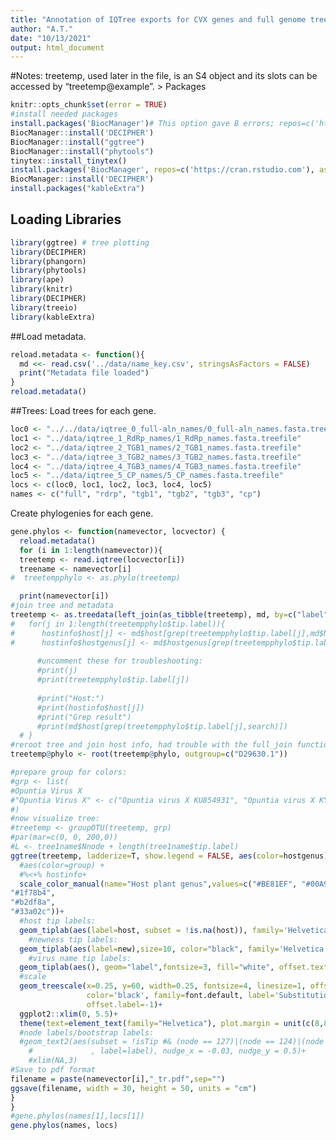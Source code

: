 ```yaml
---
title: "Annotation of IQTree exports for CVX genes and full genome tree"
author: "A.T."
date: "10/13/2021"
output: html_document
---
```

#Notes:  treetemp, used later in the file, is an S4 object and its slots can be accessed by "treetemp@example". 
> Packages

```r
knitr::opts_chunk$set(error = TRUE)
#install needed packages
install.packages('BiocManager')# This option gave B errors; repos=c('https://cran.rstudio.com'), ask=F)
BiocManager::install('DECIPHER')
BiocManager::install("ggtree")
BiocManager::install("phytools")
tinytex::install_tinytex()
install.packages('BiocManager', repos=c('https://cran.rstudio.com'), ask=FALSE)
BiocManager::install('DECIPHER')
install.packages("kableExtra")
```
## Loading Libraries
```r
library(ggtree) # tree plotting
library(DECIPHER)
library(phangorn)
library(phytools)
library(ape)
library(knitr)
library(DECIPHER)
library(treeio)
library(kableExtra)
```
##Load metadata.
```r
reload.metadata <- function(){
  md <<- read.csv('../data/name_key.csv', stringsAsFactors = FALSE)
  print("Metadata file loaded")
}
reload.metadata()
```

##Trees:
Load trees for each gene.
```r
loc0 <- "../../data/iqtree_0_full-aln_names/0_full-aln_names.fasta.treefile"
loc1 <- "../data/iqtree_1_RdRp_names/1_RdRp_names.fasta.treefile"
loc2 <- "../data/iqtree_2_TGB1_names/2_TGB1_names.fasta.treefile"
loc3 <- "../data/iqtree_3_TGB2_names/3_TGB2_names.fasta.treefile"
loc4 <- "../data/iqtree_4_TGB3_names/4_TGB3_names.fasta.treefile"
loc5 <- "../data/iqtree_5_CP_names/5_CP_names.fasta.treefile"
locs <- c(loc0, loc1, loc2, loc3, loc4, loc5)
names <- c("full", "rdrp", "tgb1", "tgb2", "tgb3", "cp")
```


Create phylogenies for each gene.
```r
gene.phylos <- function(namevector, locvector) {
  reload.metadata()
  for (i in 1:length(namevector)){
  treetemp <- read.iqtree(locvector[i])
  treename <- namevector[i]
#  treetempphylo <- as.phylo(treetemp)

  print(namevector[i])
#join tree and metadata
treetemp <- as.treedata(left_join(as_tibble(treetemp), md, by=c("label" = "Name_updated")))
#   for(j in 1:length(treetempphylo$tip.label)){
#      hostinfo$host[j] <- md$host[grep(treetempphylo$tip.label[j],md$Name_updated)]
#      hostinfo$hostgenus[j] <- md$hostgenus[grep(treetempphylo$tip.label[j],md$Name_updated)]
      
      #uncomment these for troubleshooting:
      #print(j)
      #print(treetempphylo$tip.label[j])
      
      #print("Host:")
      #print(hostinfo$host[j])
      #print("Grep result")
      #print(md$host[grep(treetempphylo$tip.label[j],search)])
  # }
#reroot tree and join host info, had trouble with the full_join function
treetemp@phylo <- root(treetemp@phylo, outgroup=c("D29630.1"))

#prepare group for colors:
#grp <- list(
#Opuntia Virus X
#"Opuntia Virus X" <- c("Opuntia virus X KU854931", "Opuntia virus X KY348771", #"Opuntia virus Strain CC10")
#)
#now visualize tree:
#treetemp <- groupOTU(treetemp, grp)
#par(mar=c(0, 0, 200,0))
#L <- tree1name$Nnode + length(tree1name$tip.label)
ggtree(treetemp, ladderize=T, show.legend = FALSE, aes(color=hostgenus))  +
  #aes(color=group) +
  #%<+% hostinfo+
  scale_color_manual(name="Host plant genus",values=c("#BE81EF", "#00A9E7", "#00B9A5", "#3FB13A", "#B39B00", "#E67E67", "#EC6DC4", "#E69F00", "#56B4E9", "#009E73", "#F0E442", "#0072B2", "#D55E00", "#CC79A7", "#a6cee3",
"#1f78b4",
"#b2df8a",
"#33a02c"))+
  #host tip labels:
  geom_tiplab(aes(label=host, subset = !is.na(host)), family='Helvetica',fontface= "bold", linetype="dotted", align=T, fontsize=3, na.rm=F, offset=1.5) +
    #newness tip labels:
  geom_tiplab(aes(label=new),size=10, color="black", family='Helvetica', align=T, na.rm=F, offset=1.4,vjust=0.8, linetype="blank", fontface=1) +
    #virus name tip labels:
  geom_tiplab(aes(), geom="label",fontsize=3, fill="white", offset.text=0, fontface= "bold",family='Helvetica', align=F, label.size = 0)+
  #scale
  geom_treescale(x=0.25, y=60, width=0.25, fontsize=4, linesize=1, offset=1,
                 color='black', family=font.default, label='Substitutions per site',
                 offset.label=-1)+
  ggplot2::xlim(0, 5.5)+ 
  theme(text=element_text(family="Helvetica"), plot.margin = unit(c(8,8,8,8), "mm")) 
  #node labels/bootstrap labels:
  #geom_text2(aes(subset = !isTip #& (node == 127)|(node == 124)|(node == 152)|(node == 153)|(node == 167)|(node == 102)|(node == 106)
    #             , label=label), nudge_x = -0.03, nudge_y = 0.5)+
    #xlim(NA,3)
#Save to pdf format
filename = paste(namevector[i],"_tr.pdf",sep="")
ggsave(filename, width = 30, height = 50, units = "cm")
}
}
#gene.phylos(names[1],locs[1])
gene.phylos(names, locs)
```